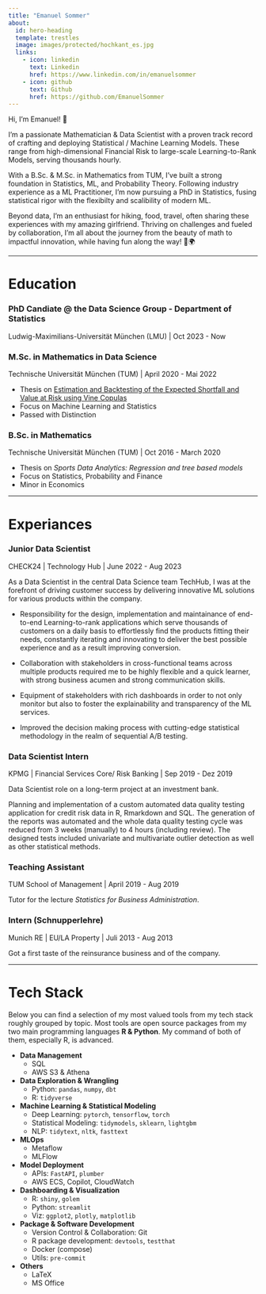 ```yaml
---
title: "Emanuel Sommer"
about:
  id: hero-heading
  template: trestles
  image: images/protected/hochkant_es.jpg
  links:
    - icon: linkedin
      text: Linkedin
      href: https://www.linkedin.com/in/emanuelsommer
    - icon: github
      text: Github
      href: https://github.com/EmanuelSommer
---
```


:::{#hero-heading}

Hi, I'm Emanuel! 👋

I'm a passionate Mathematician & Data Scientist with a proven track record of crafting and deploying Statistical / Machine Learning Models. These range from high-dimensional Financial Risk to large-scale Learning-to-Rank Models, serving thousands hourly. 

With a B.Sc. & M.Sc. in Mathematics from TUM, I've built a strong foundation in Statistics, ML, and Probability Theory. Following industry experience as a ML Practitioner, I'm now pursuing a PhD in Statistics, fusing statistical rigor with the flexibilty and scalibility of modern ML. 

:::

Beyond data, I'm an enthusiast for hiking, food, travel, often sharing these experiences with my amazing girlfriend. Thriving on challenges and fueled by collaboration, I'm all about the journey from the beauty of math to impactful innovation, while having fun along the way! 🚀🌍 

---

# Education 


### PhD Candiate @ the Data Science Group - Department of Statistics
Ludwig-Maximilians-Universität München (LMU) | Oct 2023 - Now

### M.Sc. in Mathematics in Data Science
Technische Universität München (TUM) | April 2020 - Mai 2022

- Thesis on [Estimation and Backtesting of the Expected Shortfall and Value at Risk using Vine Copulas](https://mediatum.ub.tum.de/1658240)
- Focus on Machine Learning and Statistics
- Passed with Distinction

### B.Sc. in Mathematics
Technische Universität München (TUM) | Oct 2016 - March 2020

- Thesis on *Sports Data Analytics: Regression and tree based models*
- Focus on Statistics, Probability and Finance
- Minor in Economics

---

# Experiances

### Junior Data Scientist
CHECK24 | Technology Hub | June 2022 - Aug 2023

As a Data Scientist in the central Data Science team TechHub, I was at the forefront of driving customer success by delivering innovative ML solutions for various products within the company.

- Responsibility for the design, implementation and maintainance of end-to-end Learning-to-rank applications which serve thousands of customers on a daily basis to effortlessly find the products fitting their needs, constantly iterating and innovating to deliver the best possible experience and as a result improving conversion.

- Collaboration with stakeholders in cross-functional teams across multiple products required me to be highly flexible and a quick learner, with strong business acumen and strong communication skills.

- Equipment of stakeholders with rich dashboards in order to not only monitor but also to foster the explainability and transparency of the ML services.

- Improved the decision making process with cutting-edge statistical methodology in the realm of sequential A/B testing.

### Data Scientist Intern
KPMG | Financial Services Core/ Risk Banking | Sep 2019 - Dez 2019

Data Scientist role on a long-term project at an investment bank.

Planning and implementation of a custom automated data quality testing application for credit risk data in R, Rmarkdown and SQL. The generation of the reports was automated and the whole data quality testing cycle was reduced from 3 weeks (manually) to 4 hours (including review). The designed tests included univariate and multivariate outlier detection as well as other statistical methods.

### Teaching Assistant
TUM School of Management | April 2019 - Aug 2019

Tutor for the lecture *Statistics for Business Administration*.

### Intern (Schnupperlehre)
Munich RE | EU/LA Property | Juli 2013 - Aug 2013

Got a first taste of the reinsurance business and of the company.

---
# Tech Stack

Below you can find a selection of my most valued tools from my tech stack roughly grouped by topic. Most tools are open source packages from my two main programming languages **R & Python**. My command of both of them, especially R, is advanced.

- **Data Management**
  - SQL
  - AWS S3 & Athena
- **Data Exploration & Wrangling** 
  - Python: `pandas`, `numpy`, `dbt`
  - R: `tidyverse`
- **Machine Learning & Statistical Modeling**
  - Deep Learning: `pytorch`, `tensorflow`, `torch`
  - Statistical Modeling: `tidymodels`, `sklearn`, `lightgbm`
  - NLP: `tidytext`, `nltk`, `fasttext`
- **MLOps**
  - Metaflow
  - MLFlow
- **Model Deployment**
  - APIs: `FastAPI`, `plumber`
  - AWS ECS, Copilot, CloudWatch
- **Dashboarding & Visualization**
  - R: `shiny`, `golem`
  - Python: `streamlit`
  - Viz: `ggplot2`, `plotly`, `matplotlib`
- **Package & Software Development**
  - Version Control & Collaboration: Git
  - R package development: `devtools`, `testthat`
  - Docker (compose)
  - Utils: `pre-commit`
- **Others**
  - LaTeX
  - MS Office

